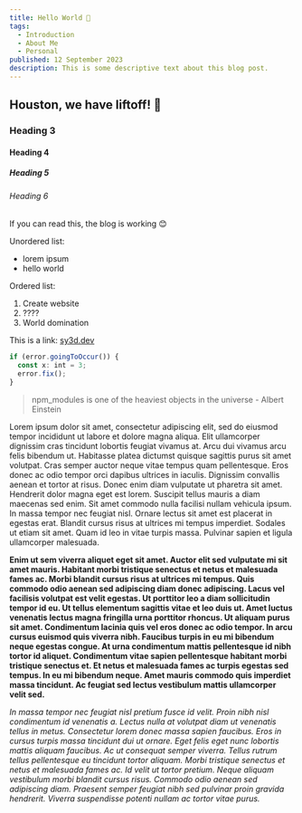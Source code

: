 ```yaml
---
title: Hello World 👋
tags:
  - Introduction
  - About Me
  - Personal
published: 12 September 2023
description: This is some descriptive text about this blog post.
---
```



## Houston, we have liftoff! 🚀

### Heading 3

#### Heading 4

##### Heading 5

###### Heading 6

If you can read this, the blog is working 😊

Unordered list:

- lorem ipsum
- hello world

Ordered list:

1. Create website
2. ????
3. World domination

This is a link: [sy3d.dev](/)

```ts
if (error.goingToOccur()) {
  const x: int = 3;
  error.fix();
}
```

> npm_modules is one of the heaviest objects in the universe - Albert Einstein

Lorem ipsum dolor sit amet, consectetur adipiscing elit, sed do eiusmod tempor incididunt ut labore et dolore magna aliqua. Elit ullamcorper dignissim cras tincidunt lobortis feugiat vivamus at. Arcu dui vivamus arcu felis bibendum ut. Habitasse platea dictumst quisque sagittis purus sit amet volutpat. Cras semper auctor neque vitae tempus quam pellentesque. Eros donec ac odio tempor orci dapibus ultrices in iaculis. Dignissim convallis aenean et tortor at risus. Donec enim diam vulputate ut pharetra sit amet. Hendrerit dolor magna eget est lorem. Suscipit tellus mauris a diam maecenas sed enim. Sit amet commodo nulla facilisi nullam vehicula ipsum. In massa tempor nec feugiat nisl. Ornare lectus sit amet est placerat in egestas erat. Blandit cursus risus at ultrices mi tempus imperdiet. Sodales ut etiam sit amet. Quam id leo in vitae turpis massa. Pulvinar sapien et ligula ullamcorper malesuada.

**Enim ut sem viverra aliquet eget sit amet. Auctor elit sed vulputate mi sit amet mauris. Habitant morbi tristique senectus et netus et malesuada fames ac. Morbi blandit cursus risus at ultrices mi tempus. Quis commodo odio aenean sed adipiscing diam donec adipiscing. Lacus vel facilisis volutpat est velit egestas. Ut porttitor leo a diam sollicitudin tempor id eu. Ut tellus elementum sagittis vitae et leo duis ut. Amet luctus venenatis lectus magna fringilla urna porttitor rhoncus. Ut aliquam purus sit amet. Condimentum lacinia quis vel eros donec ac odio tempor. In arcu cursus euismod quis viverra nibh. Faucibus turpis in eu mi bibendum neque egestas congue. At urna condimentum mattis pellentesque id nibh tortor id aliquet. Condimentum vitae sapien pellentesque habitant morbi tristique senectus et. Et netus et malesuada fames ac turpis egestas sed tempus. In eu mi bibendum neque. Amet mauris commodo quis imperdiet massa tincidunt. Ac feugiat sed lectus vestibulum mattis ullamcorper velit sed.**

_In massa tempor nec feugiat nisl pretium fusce id velit. Proin nibh nisl condimentum id venenatis a. Lectus nulla at volutpat diam ut venenatis tellus in metus. Consectetur lorem donec massa sapien faucibus. Eros in cursus turpis massa tincidunt dui ut ornare. Eget felis eget nunc lobortis mattis aliquam faucibus. Ac ut consequat semper viverra. Tellus rutrum tellus pellentesque eu tincidunt tortor aliquam. Morbi tristique senectus et netus et malesuada fames ac. Id velit ut tortor pretium. Neque aliquam vestibulum morbi blandit cursus risus. Commodo odio aenean sed adipiscing diam. Praesent semper feugiat nibh sed pulvinar proin gravida hendrerit. Viverra suspendisse potenti nullam ac tortor vitae purus._
